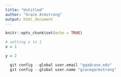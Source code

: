 ```yaml
---
title: "Untitled"
author: "Grace Armstrong"
output: html_document
---
```


```r
knitr::opts_chunk$set(echo = TRUE)
```

```r
# setting x to 1
x = 1
```

```r
y = 2
```

```r
  git config --global user.email "gqa@case.edu"
  git config --global user.name "graceqarmstrong"
```

